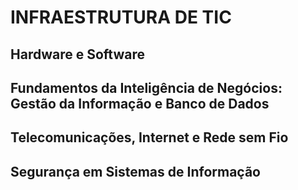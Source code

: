 # INFRAESTRUTURA DE TIC

## Hardware e Software

## Fundamentos da Inteligência de Negócios: Gestão da Informação e Banco de Dados

## Telecomunicações, Internet e Rede sem Fio

## Segurança em Sistemas de Informação

